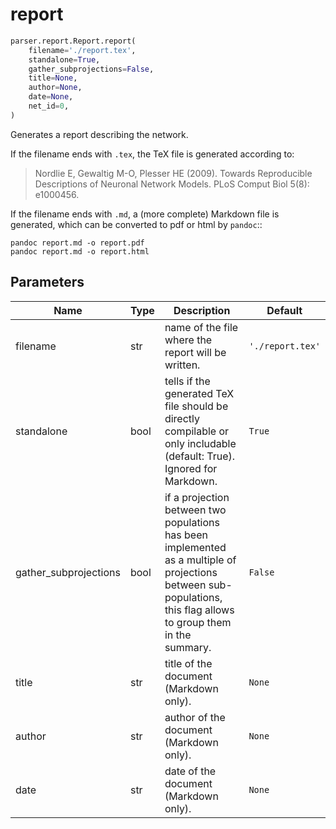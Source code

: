# report { #ANNarchy.parser.report.Report.report }

```python
parser.report.Report.report(
    filename='./report.tex',
    standalone=True,
    gather_subprojections=False,
    title=None,
    author=None,
    date=None,
    net_id=0,
)
```

Generates a report describing the network.

If the filename ends with ``.tex``, the TeX file is generated according to:

> Nordlie E, Gewaltig M-O, Plesser HE (2009). Towards Reproducible Descriptions of Neuronal Network Models. PLoS Comput Biol 5(8): e1000456.

If the filename ends with ``.md``, a (more complete) Markdown file is generated, which can be converted to pdf or html by ``pandoc``::

    pandoc report.md -o report.pdf
    pandoc report.md -o report.html

## Parameters {.doc-section .doc-section-parameters}

| Name                  | Type   | Description                                                                                                                                                       | Default          |
|-----------------------|--------|-------------------------------------------------------------------------------------------------------------------------------------------------------------------|------------------|
| filename              | str    | name of the file where the report will be written.                                                                                                                | `'./report.tex'` |
| standalone            | bool   | tells if the generated TeX file should be directly compilable or only includable (default: True). Ignored for Markdown.                                           | `True`           |
| gather_subprojections | bool   | if a projection between two populations has been implemented as a multiple of projections between sub-populations, this flag allows to group them in the summary. | `False`          |
| title                 | str    | title of the document (Markdown only).                                                                                                                            | `None`           |
| author                | str    | author of the document (Markdown only).                                                                                                                           | `None`           |
| date                  | str    | date of the document (Markdown only).                                                                                                                             | `None`           |